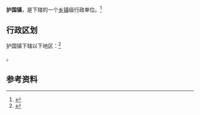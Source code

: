 {{中国乡级行政区|51/05/03/101/000}}

'''护国镇'''，是{{PRC admin/fullname|51/05/03/101/000|3}}下辖的一个[[乡镇|乡镇]]级行政单位。<ref>{{PRC admin/ref sgc|{{PRC admin/parent|51/05/03/101/000}}}}</ref>

== 行政区划 ==

护国镇下辖以下地区：<ref>{{PRC admin/ref sgc|51/05/03/101/000}}</ref>

{{PRC admin/children|51/05/03/101/000}}。

== 参考资料 ==

{{reflist}}

{{行政区划小作品}}
{{PRC admin/navcat|51/05/03/101/000}}